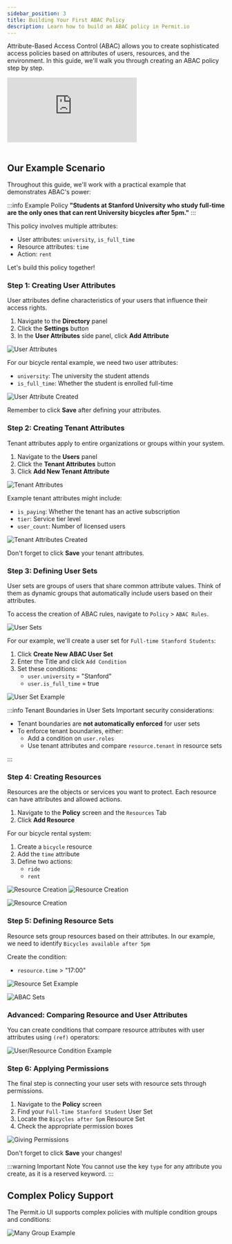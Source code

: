```yaml
---
sidebar_position: 3
title: Building Your First ABAC Policy
description: Learn how to build an ABAC policy in Permit.io
---
```



Attribute-Based Access Control (ABAC) allows you to create sophisticated access policies based on attributes of users, resources, and the environment. In this guide, we'll walk you through creating an ABAC policy step by step.

<div className="video-container">
  <iframe
    src="https://www.youtube.com/embed/QCsWlsjEE5A"
    title="YouTube video player"
    frameBorder="0"
    allow="accelerometer; autoplay; clipboard-write; encrypted-media; gyroscope; picture-in-picture"
    allowFullScreen
  ></iframe>
</div>
<br />

## Our Example Scenario

Throughout this guide, we'll work with a practical example that demonstrates ABAC's power:

:::info Example Policy
**"Students at Stanford University who study full-time are the only ones that can rent University bicycles after 5pm."**
:::

This policy involves multiple attributes:

- User attributes: `university`, `is_full_time`
- Resource attributes: `time`
- Action: `rent`

Let's build this policy together!

<TimelineWrapper>
<TimelineStep>

### Step 1: Creating User Attributes

User attributes define characteristics of your users that influence their access rights.

1. Navigate to the **Directory** panel
2. Click the **Settings** button
3. In the **User Attributes** side panel, click **Add Attribute**

![User Attributes](/img/abac-updated/user-attributes-0.png)

For our bicycle rental example, we need two user attributes:

- `university`: The university the student attends
- `is_full_time`: Whether the student is enrolled full-time

![User Attribute Created](/img/abac-updated/user-attributes-1.png)

Remember to click **Save** after defining your attributes.

</TimelineStep>

<TimelineStep>

### Step 2: Creating Tenant Attributes

Tenant attributes apply to entire organizations or groups within your system.

1. Navigate to the **Users** panel
2. Click the **Tenant Attributes** button
3. Click **Add New Tenant Attribute**

![Tenant Attributes](/img/abac-updated/tenant-attributes-0.png)

Example tenant attributes might include:

- `is_paying`: Whether the tenant has an active subscription
- `tier`: Service tier level
- `user_count`: Number of licensed users

![Tenant Attributes Created](/img/abac-updated/tenant-attributes-1.png)

Don't forget to click **Save** your tenant attributes.

</TimelineStep>

<TimelineStep>

### Step 3: Defining User Sets

User sets are groups of users that share common attribute values. Think of them as dynamic groups that automatically include users based on their attributes.

To access the creation of ABAC rules, navigate to `Policy` > `ABAC Rules`.

![User Sets](/img/abac-updated/abac-sets.png)

For our example, we'll create a user set for `Full-time Stanford Students`:

1. Click **Create New ABAC User Set**
2. Enter the Title and click `Add Condition`
3. Set these conditions:
   - `user.university` = "Stanford"
   - `user.is_full_time` = true

![User Set Example](/img/abac-updated/user-set-0.png)

:::info Tenant Boundaries in User Sets
Important security considerations:

- Tenant boundaries are **not automatically enforced** for user sets
- To enforce tenant boundaries, either:
  - Add a condition on `user.roles`
  - Use tenant attributes and compare `resource.tenant` in resource sets

:::

</TimelineStep>

<TimelineStep>

### Step 4: Creating Resources

Resources are the objects or services you want to protect. Each resource can have attributes and allowed actions.

1. Navigate to the **Policy** screen and the `Resources` Tab
2. Click **Add Resource**

For our bicycle rental system:

1. Create a `bicycle` resource
2. Add the `time` attribute
3. Define two actions:
   - `ride`
   - `rent`

![Resource Creation](/img/abac-updated/resource-attributes-0.png)
![Resource Creation](/img/abac-updated/resource-attributes-1.png)

![Resource Creation](/img/abac-updated/resource-attributes-3.png)

</TimelineStep>

<TimelineStep>

### Step 5: Defining Resource Sets

Resource sets group resources based on their attributes. In our example, we need to identify `Bicycles available after 5pm`

Create the condition:

- `resource.time` > "17:00"

![Resource Set Example](/img/abac-updated/resource-set-0.png)

![ABAC Sets](/img/abac-updated/abac-sets-complete.png)

### Advanced: Comparing Resource and User Attributes

You can create conditions that compare resource attributes with user attributes using `(ref)` operators:

![User/Resource Condition Example](/img/abac/resource-user-condition.png)

</TimelineStep>

<TimelineStep>

### Step 6: Applying Permissions

The final step is connecting your user sets with resource sets through permissions.

1. Navigate to the **Policy** screen
2. Find your `Full-Time Stanford Student` User Set
3. Locate the `Bicycles after 5pm` Resource Set
4. Check the appropriate permission boxes

![Giving Permissions](/img/abac-updated/policy-screen-check.png)

Don't forget to click **Save** your changes!

</TimelineStep>
</TimelineWrapper>

:::warning Important Note
You cannot use the key `type` for any attribute you create, as it is a reserved keyword.
:::

## Complex Policy Support

The Permit.io UI supports complex policies with multiple condition groups and conditions:

![Many Group Example](/img/abac-updated/advanced-conditions.png)
